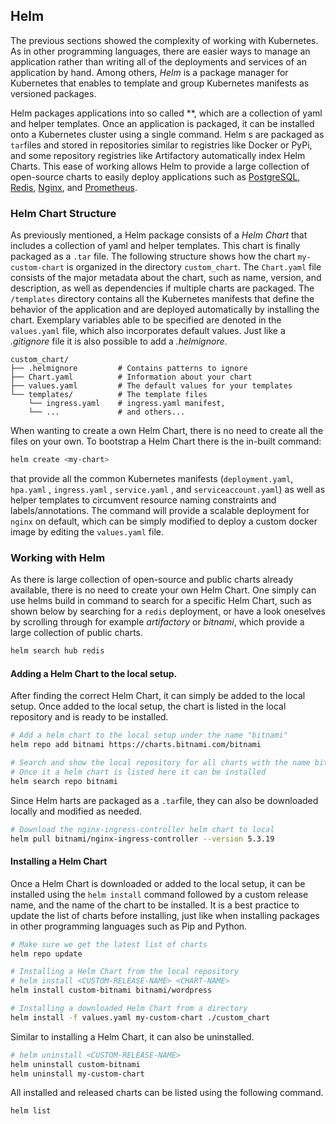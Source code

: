 ## Helm

 The previous sections showed the complexity of working with Kubernetes. As in other programming languages, there are easier ways to manage an application rather than writing all of the deployments and services of an application by hand. 
 Among others, *Helm* is a package manager for Kubernetes that enables to template and group Kubernetes manifests as versioned packages. 
  
 Helm packages applications into so called **, which are a collection of yaml and helper templates. Once an application is packaged, it can be installed onto a Kubernetes cluster using a single command. 
 Helm s are packaged as `tar`files and stored in repositories similar to registries like Docker or PyPi, and some repository registries like Artifactory automatically index Helm Charts. This ease of working allows Helm  to provide a large collection of open-source charts to easily deploy applications such as [PostgreSQL](https://github.com/bitnami/charts/tree/master/bitnami/postgresql), [Redis](https://github.com/bitnami/charts/tree/master/bitnami/redis), [Nginx](https://github.com/kubernetes/ingress-nginx), and [Prometheus](https://github.com/prometheus-community/helm-charts). 

### Helm Chart Structure

As previously mentioned, a Helm package consists of a *Helm Chart* that includes a collection of yaml and helper templates. This chart is finally packaged as a `.tar` file. The following structure shows how the chart `my-custom-chart` is organized in the directory `custom_chart`. The `Chart.yaml` file consists of the major metadata about the chart, such as name, version, and description, as well as dependencies if multiple charts are packaged. The `/templates` directory contains all the Kubernetes manifests that define the behavior of the application and are deployed automatically by installing the chart. Exemplary variables able to be specified are denoted in the `values.yaml` file, which also incorporates default values. Just like a *.gitignore* file it is also possible to add a *.helmignore*. 

```
custom_chart/
├── .helmignore         # Contains patterns to ignore 
├── Chart.yaml          # Information about your chart
├── values.yaml         # The default values for your templates
└── templates/          # The template files
    └── ingress.yaml    # ingress.yaml manifest, 
    └── ...             # and others...
```

When wanting to create a own Helm Chart, there is no need to create all the files on your own. To bootstrap a Helm Chart there is the in-built command:

```bash
helm create <my-chart>
```

that provide all the common Kubernetes manifests (`deployment.yaml`, `hpa.yaml` , `ingress.yaml` , `service.yaml` , and `serviceaccount.yaml`) as well as helper templates to circumvent resource naming constraints and labels/annotations. The command will provide a scalable deployment for `nginx` on default, which can be simply modified to deploy a custom docker image by editing the `values.yaml` file.

### Working with Helm

As there is large collection of open-source and public charts already available, there is no need to create your own Helm Chart. One simply can use helms build in command to search for a specific Helm Chart, such as shown below by searching for a `redis` deployment, or have a look oneselves by scrolling through for example *artifactory* or *bitnami*, which provide a large collection of public charts.

```bash
helm search hub redis
```

#### Adding a Helm Chart to the local setup.

After finding the correct Helm Chart, it can simply be added to the local setup. Once added to the local setup, the chart is listed in the local repository and is ready to be installed. 

```bash
# Add a helm chart to the local setup under the name "bitnami"
helm repo add bitnami https://charts.bitnami.com/bitnami

# Search and show the local repository for all charts with the name bitnami
# Once it a helm chart is listed here it can be installed
helm search repo bitnami
```

Since Helm harts are packaged as a `.tar`file, they can also be downloaded locally and modified as needed.

```bash
# Download the nginx-ingress-controller helm chart to local
helm pull bitnami/nginx-ingress-controller --version 5.3.19
```

#### Installing a Helm Chart

Once a Helm Chart is downloaded or added to the local setup, it can be installed using the `helm install` command followed by a custom release name, and the name of the chart to be installed. It is a best practice to update the list of charts before installing, just like when installing packages in other programming languages such as Pip and Python.

```bash
# Make sure we get the latest list of charts
helm repo update

# Installing a Helm Chart from the local repository
# helm install <CUSTOM-RELEASE-NAME> <CHART-NAME>
helm install custom-bitnami bitnami/wordpress

# Installing a downloaded Helm Chart from a directory
helm install -f values.yaml my-custom-chart ./custom_chart
```

Similar to installing a Helm Chart, it can also be uninstalled.

```bash
# helm uninstall <CUSTOM-RELEASE-NAME>
helm uninstall custom-bitnami
helm uninstall my-custom-chart
```

All installed and released charts can be listed using the following command. 

```bash
helm list
```
